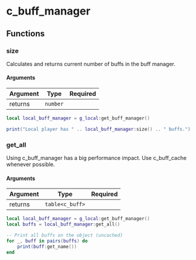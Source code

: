 
# c_buff_manager

## Functions

### size

Calculates and returns current number of buffs in the buff manager.

#### Arguments

| Argument | Type     | Required |
|----------|----------|----------|
| returns  | `number` |          |


```lua
local local_buff_manager = g_local:get_buff_manager()

print("Local player has " .. local_buff_manager:size() .. " buffs.")
```

### get_all


<Callout type="warning" emoji="⚠️">
Using c_buff_manager has a big performance impact. Use c_buff_cache whenever possible.
</Callout>

#### Arguments

| Argument | Type            | Required |
|----------|-----------------|----------|
| returns  | `table<c_buff>` |          |


```lua
local local_buff_manager = g_local:get_buff_manager()
local buffs = local_buff_manager:get_all()

-- Print all buffs on the object (uncached)
for _, buff in pairs(buffs) do
    print(buff:get_name())
end
```
